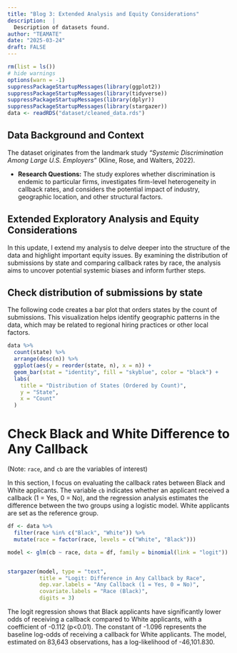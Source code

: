 ```yaml
---
title: "Blog 3: Extended Analysis and Equity Considerations"
description:  |
  Description of datasets found.
author: "TEAMATE"
date: "2025-03-24"
draft: FALSE
---
```


```r
rm(list = ls())
# hide warnings
options(warn = -1)
suppressPackageStartupMessages(library(ggplot2))
suppressPackageStartupMessages(library(tidyverse))
suppressPackageStartupMessages(library(dplyr))
suppressPackageStartupMessages(library(stargazer))
data <- readRDS("dataset/cleaned_data.rds")
```
## Data Background and Context
The dataset originates from the landmark study *"Systemic Discrimination Among Large U.S. Employers"* (Kline, Rose, and Walters, 2022). 

- **Research Questions:** The study explores whether discrimination is endemic to particular firms, investigates firm-level heterogeneity in callback rates, and considers the potential impact of industry, geographic location, and other structural factors.

## Extended Exploratory Analysis and Equity Considerations

In this update, I extend my analysis to delve deeper into the structure of the data and highlight important equity issues. By examining the distribution of submissions by state and comparing callback rates by race, the analysis aims to uncover potential systemic biases and inform further steps. 

## Check distribution of submissions by state
The following code creates a bar plot that orders states by the count of submissions. This visualization helps identify geographic patterns in the data, which may be related to regional hiring practices or other local factors.
```r
data %>%
  count(state) %>%
  arrange(desc(n)) %>% 
  ggplot(aes(y = reorder(state, n), x = n)) +
  geom_bar(stat = "identity", fill = "skyblue", color = "black") +
  labs(
    title = "Distribution of States (Ordered by Count)",
    y = "State",
    x = "Count"
  )
```

# Check Black and White Difference to Any Callback
(Note: `race`, and `cb` are the variables of interest)

In this section, I focus on evaluating the callback rates between Black and White applicants. The variable `cb` indicates whether an applicant received a callback (1 = Yes, 0 = No), and the regression analysis estimates the difference between the two groups using a logistic model. White applicants are set as the reference group.
```r
df <- data %>%
  filter(race %in% c("Black", "White")) %>%
  mutate(race = factor(race, levels = c("White", "Black")))

model <- glm(cb ~ race, data = df, family = binomial(link = "logit"))


stargazer(model, type = "text",
          title = "Logit: Difference in Any Callback by Race",
          dep.var.labels = "Any Callback (1 = Yes, 0 = No)",
          covariate.labels = "Race (Black)",
          digits = 3)
```
The logit regression shows that Black applicants have significantly lower odds of receiving a callback compared to White applicants, with a coefficient of -0.112 (p<0.01). The constant of -1.096 represents the baseline log-odds of receiving a callback for White applicants. The model, estimated on 83,643 observations, has a log-likelihood of -46,101.830. 